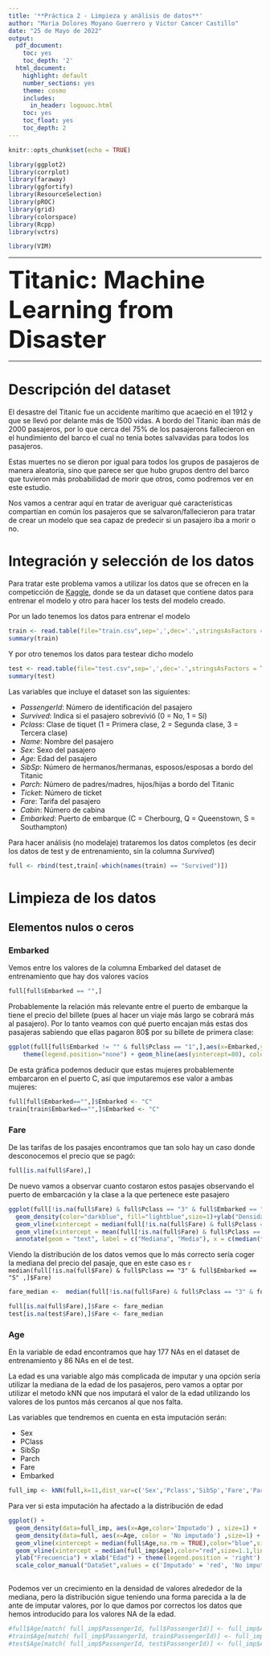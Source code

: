 ```yaml
---
title: '**Práctica 2 - Limpieza y análisis de datos**'
author: "Maria Dolores Moyano Guerrero y Victor Cancer Castillo"
date: "25 de Mayo de 2022"
output:
  pdf_document:
    toc: yes
    toc_depth: '2'
  html_document:
    highlight: default
    number_sections: yes
    theme: cosmo
    includes:
      in_header: logouoc.html
    toc: yes
    toc_float: yes
    toc_depth: 2
---
```


```r
knitr::opts_chunk$set(echo = TRUE)
```

```r
library(ggplot2)
library(corrplot)
library(faraway)
library(ggfortify)
library(ResourceSelection)
library(pROC)
library(grid)
library(colorspace)
library(Rcpp)
library(vctrs)

library(VIM)
```


******

<font size="26"> __Titanic: Machine Learning from Disaster__ </font>

******

# Descripción del dataset

El desastre del Titanic fue un accidente marítimo que acaeció en el 1912 y que se llevó por delante más de 1500 vidas. 
A bordo del Titanic iban más de 2000 pasajeros, por lo que cerca del 75% de los pasajerons fallecieron en el hundimiento del barco el cual no tenia botes salvavidas para todos los pasajeros. 

Estas muertes no se dieron por igual para todos los grupos de pasajeros de manera aleatoria, sino que parece ser que hubo grupos dentro del barco que tuvieron más probabilidad de morir que otros, como podremos ver en este estudio. 

Nos vamos a centrar aquí en tratar de averiguar qué características compartían en común los pasajeros que se salvaron/fallecieron para tratar de crear un modelo que sea capaz de predecir si un pasajero iba a morir o no. 


# Integración y selección de los datos

Para tratar este problema vamos a utilizar los datos que se ofrecen en la competicción de [Kaggle](https://www.kaggle.com/competitions/titanic/overview), donde se da un dataset que contiene datos para entrenar el modelo y otro para hacer los tests del modelo creado. 

Por un lado tenemos los datos para entrenar el modelo

```r
train <- read.table(file="train.csv",sep=',',dec='.',stringsAsFactors = TRUE,header=TRUE)
summary(train)
```

Y por otro tenemos los datos para testear dicho modelo

```r
test <- read.table(file="test.csv",sep=',',dec='.',stringsAsFactors = TRUE,header=TRUE)
summary(test)
```




Las variables que incluye el dataset son las siguientes: 

* _PassengerId_: Número de identificación del pasajero
* _Survived_: Indica si el pasajero sobrevivió (0 = No, 1 = Sí)
* _Pclass_: Clase de tiquet (1 = Primera clase, 2 = Segunda clase, 3 = Tercera clase)
* _Name_: Nombre del pasajero
* _Sex_: Sexo del pasajero
* _Age_: Edad del pasajero
* _SibSp_: Número de hermanos/hermanas, esposos/esposas a bordo del Titanic
* _Parch_: Número de padres/madres, hijos/hijas a bordo del Titanic
* _Ticket_: Número de ticket
* _Fare_: Tarifa del pasajero
* _Cabin_: Número de cabina
* _Embarked_: Puerto de embarque (C = Cherbourg, Q = Queenstown, S = Southampton)


Para hacer análisis (no modelaje) trataremos los datos completos (es decir los datos de test y de entrenamiento, sin la columna _Survived_)

```r
full <- rbind(test,train[-which(names(train) == "Survived")])
```

# Limpieza de los datos

## Elementos nulos o ceros

### Embarked

Vemos entre los valores de la columna Embarked del dataset de entrenamiento que hay dos valores vacíos

```r
full[full$Embarked == "",]
```

Probablemente la relación más relevante entre el puerto de embarque la tiene el precio del billete (pues al hacer un viaje más largo se cobrará más al pasajero). Por lo tanto veamos con qué puerto encajan más estas dos pasajeras sabiendo que ellas pagaron 80$ por su billete de primera clase:

```r
ggplot(full[full$Embarked != "" & full$Pclass == "1",],aes(x=Embarked,y=Fare, fill=Embarked)) + geom_boxplot()+
    theme(legend.position="none") + geom_hline(aes(yintercept=80), colour='yellow', linetype='dashed', lwd=2)

```

De esta gráfica podemos deducir que estas mujeres probablemente embarcaron en el puerto C, así que imputaremos ese valor a ambas mujeres: 

```r
full[full$Embarked=="",]$Embarked <- "C"
train[train$Embarked=="",]$Embarked <- "C"
```


### Fare

De las tarifas de los pasajes encontramos que tan solo hay un caso donde desconocemos el precio que se pagó: 

```r
full[is.na(full$Fare),]
```

De nuevo vamos a observar cuanto costaron estos pasajes observando el puerto de embarcación y la clase a la que pertenece este pasajero

```r
ggplot(full[!is.na(full$Fare) & full$Pclass == "3" & full$Embarked == "S" ,], aes(x=Fare)) +   
  geom_density(color="darkblue", fill="lightblue",size=1)+ylab("Densidad")+xlab("Precio del pasaje") + 
  geom_vline(xintercept = median(full[!is.na(full$Fare) & full$Pclass == "3" & full$Embarked == "S" ,]$Fare),color="red",size=1.1,linetype="dashed") + 
  geom_vline(xintercept = mean(full[!is.na(full$Fare) & full$Pclass == "3" & full$Embarked == "S" ,]$Fare),color="green",size=1.1,linetype="dashed") +
  annotate(geom = "text", label = c("Mediana", "Media"), x = c(median(full[!is.na(full$Fare) & full$Pclass == "3" & full$Embarked == "S" ,]$Fare), mean(full[!is.na(full$Fare) & full$Pclass == "3" & full$Embarked == "S" ,]$Fare)), y = c(0.05, 0.05), angle = 90, vjust = 1)
```

Viendo la distribución de los datos vemos que lo más correcto sería coger la mediana del precio del pasaje, que en este caso es ``r median(full[!is.na(full$Fare) & full$Pclass == "3" & full$Embarked == "S" ,]$Fare)``

```r
fare_median <-  median(full[!is.na(full$Fare) & full$Pclass == "3" & full$Embarked == "S" ,]$Fare)

full[is.na(full$Fare),]$Fare <- fare_median
test[is.na(test$Fare),]$Fare <- fare_median
```



### Age

En la variable de edad encontramos que hay 177 NAs en el dataset de entrenamiento y 86 NAs en el de test. 

La edad es una variable algo más complicada de imputar y una opción sería utilizar la mediana de la edad de los pasajeros, pero vamos a optar por utilizar el metodo kNN que nos imputará el valor de la edad utilizando los valores de los puntos más cercanos al que nos falta. 

Las variables que tendremos en cuenta en esta imputación serán: 

* Sex
* PClass
* SibSp
* Parch
* Fare
* Embarked

```r
full_imp <- kNN(full,k=11,dist_var=c('Sex','Pclass','SibSp','Fare','Parch','Embarked'),variable='Age')
```

Para ver si esta imputación ha afectado a la distribución de edad 

```r

ggplot() + 
  geom_density(data=full_imp, aes(x=Age,color='Imputado') , size=1) + 
  geom_density(data=full, aes(x=Age, color = 'No imputado') ,size=1) + 
  geom_vline(xintercept = median(full$Age,na.rm = TRUE),color="blue",size=1.1,linetype="dashed") +
  geom_vline(xintercept = median(full_imp$Age),color="red",size=1.1,linetype="dashed") +
  ylab("Frecuencia") + xlab("Edad") + theme(legend.position = 'right') +
  scale_color_manual("DataSet",values = c('Imputado' = 'red', 'No imputado' = 'blue'))
  
```

Podemos ver un crecimiento en la densidad de valores alrededor de la mediana, pero la distribución sigue teniendo una forma parecida a la de ante de imputar valores, por lo que damos por correctos los datos que hemos introducido para los valores NA de la edad.


```r
#full$Age[match( full_imp$PassengerId, full$PassengerId)] <- full_imp$Age[match( full_imp$PassengerId, full$PassengerId)]
#train$Age[match( full_imp$PassengerId, train$PassengerId)] <- full_imp$Age[match( full_imp$PassengerId, full$PassengerId)]
#test$Age[match( full_imp$PassengerId, test$PassengerId)] <- full_imp$Age[match( full_imp$PassengerId, full$PassengerId)]
```




